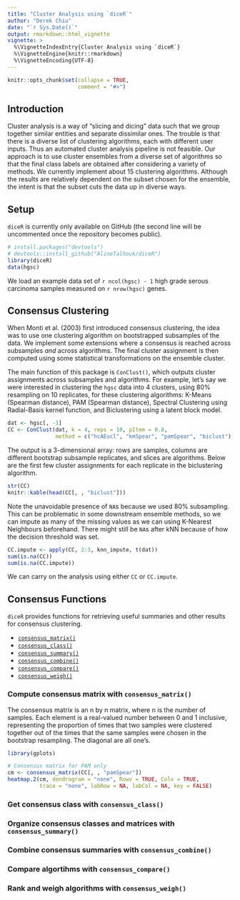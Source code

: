 ```yaml
---
title: "Cluster Analysis using `diceR`"
author: "Derek Chiu"
date: "`r Sys.Date()`"
output: rmarkdown::html_vignette
vignette: >
  %\VignetteIndexEntry{Cluster Analysis using `diceR`}
  %\VignetteEngine{knitr::rmarkdown}
  %\VignetteEncoding{UTF-8}
---
```


```r
knitr::opts_chunk$set(collapse = TRUE,
                      comment = "#>")
```

## Introduction

Cluster analysis is a way of "slicing and dicing" data such that we group together similar entities and separate dissimilar ones. The trouble is that there is a diverse list of clustering algorithms, each with different user inputs. Thus an automated cluster analysis pipeline is not feasible. Our approach is to use cluster ensembles from a diverse set of algorithms so that the final class labels are obtained after considering a variety of methods. We currently implement about 15 clustering algorithms. Although the results are relatively dependent on the subset chosen for the ensemble, the intent is that the subset cuts the data up in diverse ways.

## Setup

`diceR` is currently only available on GitHub (the second line will be uncommented once the repository becomes public).

```r
# install.packages("devtools")
# devtools::install_github("AlineTalhouk/diceR")
library(diceR)
data(hgsc)
```

We load an example data set of `r ncol(hgsc) - 1` high grade serous carcinoma samples measured on `r nrow(hgsc)` genes.

## Consensus Clustering

When Monti et al. (2003) first introduced consensus clustering, the idea was to use one clustering algorithm on bootstrapped subsamples of the data. We implement some extensions where a consensus is reached across subsamples *and* across algorithms. The final cluster assignment is then computed using some statistical transformations on the ensemble cluster.

The main function of this package is `ConClust()`, which outputs cluster assignments across subsamples and algorithms. For example, let's say we were interested in clustering the `hgsc` data into 4 clusters, using 80% resampling on 10 replicates, for these clustering algorithms: K-Means (Spearman distance), PAM (Spearman distance), Spectral Clustering using Radial-Basis kernel function, and Biclustering using a latent block model.

```r
dat <- hgsc[, -1]
CC <- ConClust(dat, k = 4, reps = 10, pItem = 0.8,
               method = c("hcAEucl", "kmSpear", "pamSpear", "biclust"), save = FALSE)
```

The output is a 3-dimensional array: rows are samples, columns are different bootstrap subsample replicates, and slices are algorithms. Below are the first few cluster assignments for each replicate in the biclustering algorithm.

```r
str(CC)
knitr::kable(head(CC[, , "biclust"]))
```

Note the unavoidable presence of `NA`s because we used 80% subsampling. This can be problematic in some downstream ensemble methods, so we can impute as many of the missing values as we can using K-Nearest Neighbours beforehand. There might still be `NA`s after kNN because of how the decision threshold was set.

```r
CC.impute <- apply(CC, 2:3, knn_impute, t(dat))
sum(is.na(CC))
sum(is.na(CC.impute))
```

We can carry on the analysis using either `CC` or `CC.impute`.

## Consensus Functions

`diceR` provides functions for retrieving useful summaries and other results for consensus clustering.

- [`consensus_matrix()`](#compute-consensus-matrix-with-consensus_matrix)
- [`consensus_class()`](#get-consensus-class-with-consensus_class)
- [`consensus_summary()`](#organize-consensus-classes-and-matrices-with-consensus_summary)
- [`consensus_combine()`](#combine-consensus-summaries-with-consensus_combine)
- [`consensus_compare()`](#compare-algortihms-with-consensus_compare)
- [`consensus_weigh()`](#rank-and-weigh-algorithms-with-consensus_weigh)

### Compute consensus matrix with `consensus_matrix()`

The consensus matrix is an n by n matrix, where n is the number of samples. Each element is a real-valued number between 0 and 1 inclusive, representing the proportion of times that two samples were clustered together out of the times that the same samples were chosen in the bootstrap resampling. The diagonal are all one's.

```r
library(gplots)

# Consensus matrix for PAM only
cm <- consensus_matrix(CC[, , "pamSpear"])
heatmap.2(cm, dendrogram = "none", Rowv = TRUE, Colv = TRUE,
          trace = "none", labRow = NA, labCol = NA, key = FALSE)
```

### Get consensus class with `consensus_class()`

### Organize consensus classes and matrices with `consensus_summary()`

### Combine consensus summaries with `consensus_combine()`

### Compare algortihms with `consensus_compare()`

### Rank and weigh algorithms with `consensus_weigh()`
